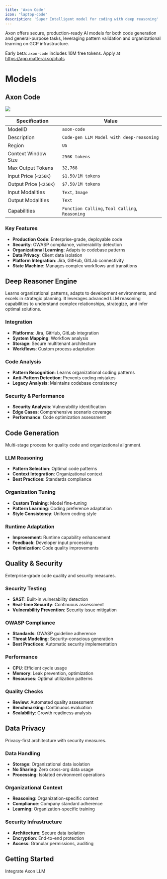 ```yaml
---
title: 'Axon Code'
icon: "laptop-code"
description: 'Super Intelligent model for coding with deep reasoning'
---
```

Axon offers secure, production-ready AI models for both code generation and general-purpose tasks, leveraging pattern validation and organizational learning on GCP infrastructure.

<Note>Early beta: `axon-code` includes 10M free tokens. Apply at https://app.matterai.so/chats</Note>

# Models

## Axon Code

<Frame>
  <img src="/images/axon/axon-code.png" className="block" />
</Frame>

| Specification | Value |
|---------------|-------|
| ModelID | `axon-code` |
| Description | `Code-gen LLM Model with deep-reasoning` |
| Region | `US` |
| Context Window Size | `256K tokens` |
| Max Output Tokens | `32,768` |
| Input Price (`<256K`) | `$1.50/1M tokens` |
| Output Price (`<256K`) | `$7.50/1M tokens` |
| Input Modalities | `Text`, `Image` |
| Output Modalities | `Text` |
| Capabilities | `Function Calling`, `Tool Calling`, `Reasoning` |

### Key Features

- **Production Code**: Enterprise-grade, deployable code
- **Security**: OWASP compliance, vulnerability detection
- **Organizational Learning**: Adapts to codebase patterns
- **Data Privacy**: Client data isolation
- **Platform Integration**: Jira, GitHub, GitLab connectivity
- **State Machine**: Manages complex workflows and transitions

## Deep Reasoner Engine

Learns organizational patterns, adapts to development environments, and excels in strategic planning. It leverages advanced LLM reasoning capabilities to understand complex relationships, strategize, and infer optimal solutions.

### Integration

- **Platforms**: Jira, GitHub, GitLab integration
- **System Mapping**: Workflow analysis
- **Storage**: Secure multitenant architecture
- **Workflows**: Custom process adaptation

### Code Analysis

- **Pattern Recognition**: Learns organizational coding patterns
- **Anti-Pattern Detection**: Prevents coding mistakes
- **Legacy Analysis**: Maintains codebase consistency

### Security & Performance

- **Security Analysis**: Vulnerability identification
- **Edge Cases**: Comprehensive scenario coverage
- **Performance**: Code optimization assessment

## Code Generation

Multi-stage process for quality code and organizational alignment.

### LLM Reasoning

- **Pattern Selection**: Optimal code patterns
- **Context Integration**: Organizational context
- **Best Practices**: Standards compliance

### Organization Tuning

- **Custom Training**: Model fine-tuning
- **Pattern Learning**: Coding preference adaptation
- **Style Consistency**: Uniform coding style

### Runtime Adaptation

- **Improvement**: Runtime capability enhancement
- **Feedback**: Developer input processing
- **Optimization**: Code quality improvements

## Quality & Security

Enterprise-grade code quality and security measures.

### Security Testing

- **SAST**: Built-in vulnerability detection
- **Real-time Security**: Continuous assessment
- **Vulnerability Prevention**: Security issue mitigation

### OWASP Compliance

- **Standards**: OWASP guideline adherence
- **Threat Modeling**: Security-conscious generation
- **Best Practices**: Automatic security implementation

### Performance

- **CPU**: Efficient cycle usage
- **Memory**: Leak prevention, optimization
- **Resources**: Optimal utilization patterns

### Quality Checks

- **Review**: Automated quality assessment
- **Benchmarking**: Continuous evaluation
- **Scalability**: Growth readiness analysis

## Data Privacy

Privacy-first architecture with security measures.

### Data Handling

- **Storage**: Organizational data isolation
- **No Sharing**: Zero cross-org data usage
- **Processing**: Isolated environment operations

### Organizational Context

- **Reasoning**: Organization-specific context
- **Compliance**: Company standard adherence
- **Learning**: Organization-specific training

### Security Infrastructure

- **Architecture**: Secure data isolation
- **Encryption**: End-to-end protection
- **Access**: Granular permissions, auditing

## Getting Started
<CardGroup cols={1}>
  <Card 
  title="/v1/chat/completions" 
  icon="gem" 
  href="/api-reference/endpoint/completions">
  Integrate Axon LLM
  </Card>
</CardGroup>
